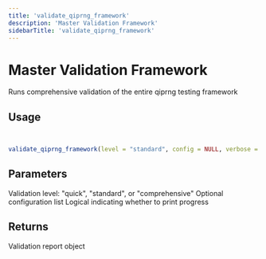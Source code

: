 ```yaml
---
title: 'validate_qiprng_framework'
description: 'Master Validation Framework'
sidebarTitle: 'validate_qiprng_framework'
---
```


# Master Validation Framework


 Runs comprehensive validation of the entire qiprng testing framework

## Usage

```r


validate_qiprng_framework(level = "standard", config = NULL, verbose = TRUE)
```

## Parameters

<ParamField body="level" type="any">
  Validation level: "quick", "standard", or "comprehensive"
</ParamField>

<ParamField body="config" type="any">
  Optional configuration list
</ParamField>

<ParamField body="verbose" type="any">
  Logical indicating whether to print progress
</ParamField>

## Returns


 Validation report object
